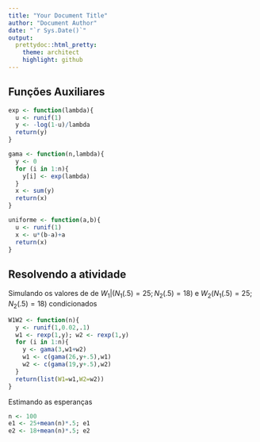 ```yaml
---
title: "Your Document Title"
author: "Document Author"
date: "`r Sys.Date()`"
output:
  prettydoc::html_pretty:
    theme: architect
    highlight: github
---
```


## Funções Auxiliares

```r
exp <- function(lambda){
  u <- runif(1)
  y <- -log(1-u)/lambda
  return(y)
}

gama <- function(n,lambda){
  y <- 0
  for (i in 1:n){
    y[i] <- exp(lambda)
  }
  x <- sum(y)
  return(x)
}

uniforme <- function(a,b){
  u <- runif(1)
  x <- u*(b-a)+a
  return(x)
}

```

## Resolvendo a atividade

Simulando os valores de de $W_1|(N_1(.5)=25; N_2(.5)=18)$ e $W_2(N_1(.5)=25; N_2(.5)=18)$ condicionados 

```r
W1W2 <- function(n){
  y <- runif(1,0.02,.1)
  w1 <- rexp(1,y); w2 <- rexp(1,y)
  for (i in 1:n){
    y <- gama(3,w1+w2)
    w1 <- c(gama(26,y+.5),w1)
    w2 <- c(gama(19,y+.5),w2)
  }
  return(list(W1=w1,W2=w2))
}
```

Estimando as esperanças

```r
n <- 100
e1 <- 25+mean(n)*.5; e1
e2 <- 18+mean(n)*.5; e2
```

